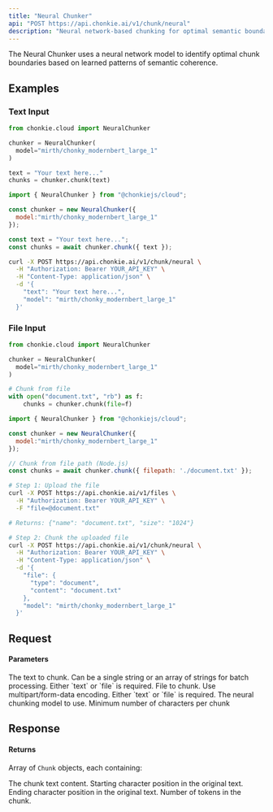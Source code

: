 ```yaml
---
title: "Neural Chunker"
api: "POST https://api.chonkie.ai/v1/chunk/neural"
description: "Neural network-based chunking for optimal semantic boundaries"
---
```


The Neural Chunker uses a neural network model to identify optimal chunk boundaries based on learned patterns of semantic coherence.

## Examples

### Text Input

<CodeGroup>

```python Python
from chonkie.cloud import NeuralChunker

chunker = NeuralChunker(
  model="mirth/chonky_modernbert_large_1"
)

text = "Your text here..."
chunks = chunker.chunk(text)
```

```javascript JavaScript
import { NeuralChunker } from "@chonkiejs/cloud";

const chunker = new NeuralChunker({
  model:"mirth/chonky_modernbert_large_1"
});

const text = "Your text here...";
const chunks = await chunker.chunk({ text });
```

```bash cURL
curl -X POST https://api.chonkie.ai/v1/chunk/neural \
  -H "Authorization: Bearer YOUR_API_KEY" \
  -H "Content-Type: application/json" \
  -d '{
    "text": "Your text here...",
    "model": "mirth/chonky_modernbert_large_1"
  }'
```

</CodeGroup>

### File Input

<CodeGroup>

```python Python
from chonkie.cloud import NeuralChunker

chunker = NeuralChunker(
  model="mirth/chonky_modernbert_large_1"
)

# Chunk from file
with open("document.txt", "rb") as f:
    chunks = chunker.chunk(file=f)
```

```javascript JavaScript
import { NeuralChunker } from "@chonkiejs/cloud";

const chunker = new NeuralChunker({
  model:"mirth/chonky_modernbert_large_1"
});

// Chunk from file path (Node.js)
const chunks = await chunker.chunk({ filepath: './document.txt' });
```

```bash cURL
# Step 1: Upload the file
curl -X POST https://api.chonkie.ai/v1/files \
  -H "Authorization: Bearer YOUR_API_KEY" \
  -F "file=@document.txt"

# Returns: {"name": "document.txt", "size": "1024"}

# Step 2: Chunk the uploaded file
curl -X POST https://api.chonkie.ai/v1/chunk/neural \
  -H "Authorization: Bearer YOUR_API_KEY" \
  -H "Content-Type: application/json" \
  -d '{
    "file": {
      "type": "document",
      "content": "document.txt"
    },
    "model": "mirth/chonky_modernbert_large_1"
  }'
```

</CodeGroup>

## Request

#### Parameters

<ParamField path="text" type="string | string[]">
  The text to chunk. Can be a single string or an array of strings for batch processing. Either `text` or `file` is required.
</ParamField>

<ParamField path="file" type="file">
  File to chunk. Use multipart/form-data encoding. Either `text` or `file` is required.
</ParamField>

<ParamField path="model" type="string" default="mirth/chonky_modernbert_large_1">
  The neural chunking model to use.
</ParamField>

<ParamField path="min_characters_per_chunk" type="integer" default="10">
  Minimum number of characters per chunk
</ParamField>

## Response

#### Returns

Array of `Chunk` objects, each containing:

<ResponseField name="text" type="string">
  The chunk text content.
</ResponseField>

<ResponseField name="start_index" type="integer">
  Starting character position in the original text.
</ResponseField>

<ResponseField name="end_index" type="integer">
  Ending character position in the original text.
</ResponseField>

<ResponseField name="token_count" type="integer">
  Number of tokens in the chunk.
</ResponseField>

